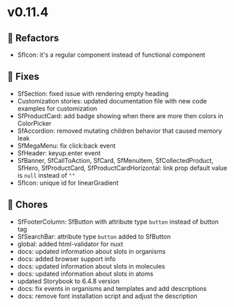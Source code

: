 
<Meta title="Releases/v0.11.x - Latest Minor/v0.11.4/Change log" />

# v0.11.4


## 🔨 Refactors

- SfIcon: it's a regular component instead of functional component

## 🐛 Fixes

- SfSection: fixed issue with rendering empty heading
- Customization stories: updated documentation file with new code examples for customization
- SfProductCard: add badge showing when there are more then colors in ColorPicker
- SfAccordion: removed mutating children behavior that caused memory leak
- SfMegaMenu: fix click:back event 
- SfHeader: keyup.enter event
- SfBanner, SfCallToAction, SfCard, SfMenuItem, SfCollectedProduct, SfHero, SfProductCard, SfProductCardHorizontal: link prop default value is `null` instead of `""`
- SfIcon: unique id for linearGradient

## 🧹 Chores

- SfFooterColumn: SfButton with attribute type `button` instead of button tag
- SfSearchBar: attribute type `button` added to SfButton
- global: added html-validator for nuxt
- docs: updated information about slots in organisms
- docs: added browser support info
- docs: updated information about slots in molecules
- docs: updated information about slots in atoms
- updated Storybook to 6.4.8 version
- docs: fix events in organisms and templates and add descriptions 
- docs: remove font installation script and adjust the description 
